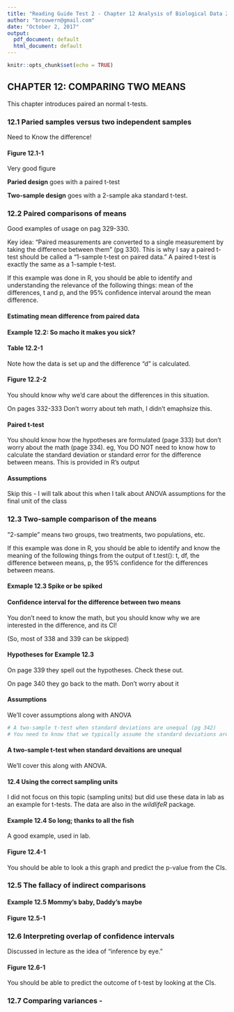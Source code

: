 ```yaml
---
title: "Reading Guide Test 2 - Chapter 12 Analysis of Biological Data 2nd ed."
author: "brouwern@gmail.com"
date: "October 2, 2017"
output:
  pdf_document: default
  html_document: default
---
```


```r
knitr::opts_chunk$set(echo = TRUE)
```

## CHAPTER 12: COMPARING TWO MEANS

This chapter introduces paired an normal t-tests.

### 12.1 Paried samples versus two independent samples

Need to Know the difference!

#### Figure 12.1-1

Very good figure

**Paried design** goes with a paired t-test

**Two-sample design** goes with a 2-sample aka standard t-test.

### 12.2 Paired comparisons of means

Good examples of usage on pag 329-330.

Key idea:
"Paired measurements are converted to a single measurement by taking the difference between them" (pg 330).  This is why I say a paired t-test should be called a "1-sample t-test on paired data." A paired t-test is exactly the same as a 1-sample t-test.


If this example was done in R, you should be able to identify and understanding the relevance of the following things: mean of the differences, t and p,  and the 95% confidence interval around the mean difference.

#### Estimating mean difference from paired data

#### Example 12.2: So macho it makes you sick?

#### Table 12.2-1

Note how the data is set up and the difference "d" is calculated.

#### Figure 12.2-2

You should know why we'd care about the differences in this situation.

On pages 332-333 Don't worry about teh math, I didn't emaphsize this.

#### Paired t-test

You should know how the hypotheses are formulated (page 333) but don't worry about the math (page 334). eg, You DO NOT need to know how to calculate the standard deviation or standard error for the difference between means.  This is provided in R's output

#### Assumptions

Skip this - I will talk about this when I talk about ANOVA assumptions for the final unit of the class


### 12.3 Two-sample comparison of the means

"2-sample" means two groups, two treatments, two populations, etc.

If this example was done in R, you should be able to identify and know the meaning of the following things from the output of t.test(): t, df, the difference between means, p, the 95% confidence for the differences between means.  

#### Exmaple 12.3 Spike or be spiked

#### Confidence interval for the difference between two means

You don't need to know the math, but you should know why we are interested in the difference, and its CI!

(So, most of 338 and 339 can be skipped)

#### Hypotheses for Example 12.3

On page 339 they spell out the hypotheses.  Check these out.

On page 340 they go back to the math.  Don't worry about it

#### Assumptions

We'll cover assumptions along with ANOVA

```r
# A two-sample t-test when standard deviations are unequal (pg 342)
# You need to know that we typically assume the standard deviations are unequal and the default (normal) t-test in R uses a thing called "Welch's approximate t-test" aka "Welch's correction" or "Welch's t-test".  You do not need to know any equations related to this - R will do the math.  However, you should know that this reduces the degrees of freedom (df) and typical results in df that are no a whole number.

```


#### A two-sample t-test when standard devaitions are unequal

We'll cover this along with ANOVA.

#### 12.4 Using the correct sampling units

I did not focus on this topic (sampling units) but did use these data in lab as an example for t-tests.  The data are also in the *wildlifeR* package.

#### Example 12.4 So long; thanks to all the fish

A good example, used in lab.

#### Figure 12.4-1

You should be able to look a this graph and predict the p-value from the CIs.

### 12.5 The fallacy of indirect comparisons


#### Example 12.5 Mommy's baby, Daddy's maybe

#### Figure 12.5-1

### 12.6 Interpreting overlap of confidence intervals

Discussed in lecture as the idea of "inference by eye."

#### Figure 12.6-1

You should be able to predict the outcome of t-test by looking at the CIs.

### 12.7 Comparing variances - 